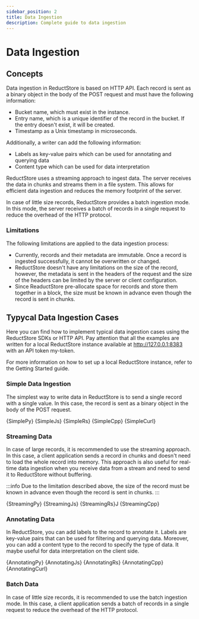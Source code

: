 ```yaml
---
sidebar_position: 2
title: Data Ingestion
description: Complete guide to data ingestion
---
```



<head>
    <link rel="canonical" href="https://www.reduct.store/docs/guides/data-ingestion"/>
</head>

# Data Ingestion

## Concepts

Data ingestion in ReductStore is based on HTTP API. Each record is sent as a binary object in the body of the POST request
and must have the following information:
* Bucket name, which must exist in the instance.
* Entry name, which is a unique identifier of the record in the bucket. If the entry doesn't exist, it will be created.
* Timestamp as a Unix timestamp in microseconds.

Additionally, a writer can add the following information:

* Labels as key-value pairs which can be used for annotating and querying data
* Content type which can be used for data interpretation

ReductStore uses a streaming approach to ingest data. The server receives the data in chunks and streams them in a file system. This allows for efficient data ingestion and reduces the memory footprint of the server.

In case of little size records, ReductStore provides a batch ingestion mode. In this mode, the server receives a batch of records in a single request to reduce the overhead of the HTTP protocol.


### Limitations

The following limitations are applied to the data ingestion process:

* Currently, records and their metadata are immutable. Once a record is ingested successfully, it cannot be overwritten or changed.
* ReductStore doesn't have any limitations on the size of the record, however, the metadata is sent in the headers of the request and the size of the headers can be limited by the server or client configuration.
* Since ReaductStore pre-allocate space for records and store them together in a block, the size must be known in advance even though the record is sent in chunks.

## Typycal Data Ingestion Cases

Here you can find how to implement typical data ingestion cases using the ReductStore SDKs or HTTP API. Pay attention that all the examples are written for a local ReductStore instance available at http://127.0.0.1:8383 with an API token my-token.

For more information on how to set up a local ReductStore instance, refer to the Getting Started guide.


### Simple Data Ingestion

The simplest way to write data in ReductStore is to send a single record with a single value. In this case, the record is sent as a binary object in the body of the POST request.


<Tabs>
    <TabItem value="Python">
        <CodeBlock language="python">
            {SimplePy}
        </CodeBlock>
    </TabItem>
    <TabItem value="JavaScript">
        <CodeBlock language="javascript">
            {SimpleJs}
        </CodeBlock>
    </TabItem>
    <TabItem value="Rust">
        <CodeBlock language="rust">
            {SimpleRs}
        </CodeBlock>
    </TabItem>
    <TabItem value="C++">
        <CodeBlock language="cpp">
            {SimpleCpp}
        </CodeBlock>
    </TabItem>
    <TabItem value="cURL">
        <CodeBlock language="bash">
            {SimpleCurl}
        </CodeBlock>
    </TabItem>
</Tabs>

### Streaming Data

In case of large records, it is recommended to use the streaming approach. In this case, a client application sends a record in chunks and doesn't need to load the whole record into memory.
This approach is also useful for real-time data ingestion when you receive data from a stream and need to send it to ReductStore without buffering.

:::info
 Due to the limitation described above, the size of the record must be known in advance even though the record is sent in chunks.
:::


<Tabs>
    <TabItem value="Python">
        <CodeBlock language="python">
            {StreamingPy}
        </CodeBlock>
    </TabItem>
    <TabItem value="JavaScript">
        <CodeBlock language="javascript">
            {StreamingJs}
        </CodeBlock>
    </TabItem>
    <TabItem value="Rust">
        <CodeBlock language="rust">
            {StreamingRs}J
        </CodeBlock>
    </TabItem>
    <TabItem value="C++">
        <CodeBlock language="cpp">
            {StreamingCpp}
        </CodeBlock>
    </TabItem>
</Tabs>

### Annotating Data

In ReductStore, you can add labels to the record to annotate it. Labels are key-value pairs that can be used for filtering and querying data.
Moreover, you can add a content type to the record to specify the type of data. It maybe useful for data interpretation on the client side.



<Tabs>
    <TabItem value="Python">
        <CodeBlock language="python">
            {AnnotatingPy}
        </CodeBlock>
    </TabItem>
    <TabItem value="JavaScript">
        <CodeBlock language="javascript">
            {AnnotatingJs}
        </CodeBlock>
    </TabItem>
    <TabItem value="Rust">
        <CodeBlock language="rust">
            {AnnotatingRs}
        </CodeBlock>
    </TabItem>
    <TabItem value="C++">
        <CodeBlock language="cpp">
            {AnnotatingCpp}
        </CodeBlock>
    </TabItem>
    <TabItem value="cURL">
        <CodeBlock language="bash">
            {AnnotatingCurl}
        </CodeBlock>
    </TabItem>
</Tabs>

### Batch Data

In case of little size records, it is recommended to use the batch ingestion mode. In this case, a client application sends a batch of records in a single request to reduce the overhead of the HTTP protocol.

